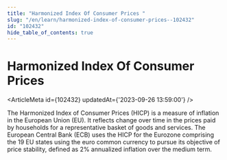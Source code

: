```yaml
---
title: "Harmonized Index Of Consumer Prices "
slug: "/en/learn/harmonized-index-of-consumer-prices--102432"
id: "102432"
hide_table_of_contents: true
---
```



# Harmonized Index Of Consumer Prices 

<ArticleMeta id={102432} updatedAt={'2023-09-26 13:59:00'} />
<div className='border-solid border-b border-t-0 my-4 border-[var(--ifm-color-gray-300)]' />

The Harmonized Index of Consumer Prices (HICP) is a measure of inflation in the European Union (EU). It reflects change over time in the prices paid by households for a representative basket of goods and services. The European Central Bank (ECB) uses the HICP for the Eurozone comprising the 19 EU states using the euro common currency to pursue its objective of price stability, defined as 2% annualized inflation over the medium term.
